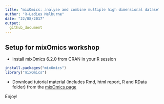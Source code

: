 ```yaml
---
title: "mixOmics: analyse and combine multiple high dimensional dataset"
author: "R-Ladies Melburne"
date: "22/08/2017"
output:
  github_document
---
```


## Setup for mixOmics workshop

- Install mixOmics 6.2.0 from CRAN in your R session

```r
install.packages("mixOmics")
library("mixOmics")
```

- Download tutorial material (includes Rmd, html report, R and RData folder) from the [mixOmics page](http://mixomics.org/presentations/)  


Enjoy!
